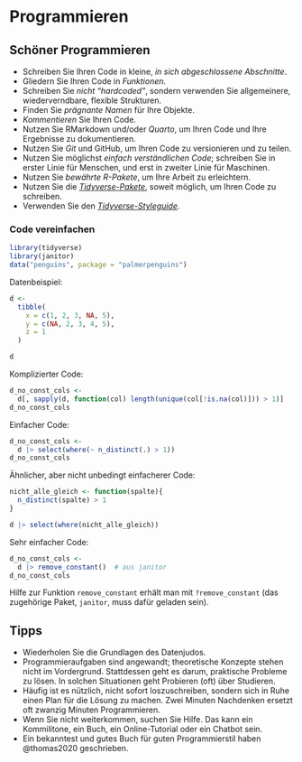 # Programmieren





## Schöner Programmieren


- Schreiben Sie Ihren Code in kleine, *in sich abgeschlossene Abschnitte*.
- Gliedern Sie Ihren Code in *Funktionen.*
- Schreiben Sie *nicht "hardcoded"*, sondern verwenden Sie allgemeinere, wiederverndbare, flexible Strukturen.
- Finden Sie *prägnante Namen* für Ihre Objekte.
- *Kommentieren* Sie Ihren Code.
- Nutzen Sie RMarkdown und/oder *Quarto*, um Ihren Code und Ihre Ergebnisse zu dokumentieren.
- Nutzen Sie *Git* und GitHub, um Ihren Code zu versionieren und zu teilen.
- Nutzen Sie möglichst *einfach verständlichen Code*; schreiben Sie in erster Linie für Menschen, und erst in zweiter Linie für Maschinen.
- Nutzen Sie *bewährte R-Pakete*, um Ihre Arbeit zu erleichtern.
- Nutzen Sie die [*Tidyverse-Pakete*](https://www.tidyverse.org/), soweit möglich, um Ihren Code zu schreiben.
- Verwenden Sie den *[Tidyverse-Styleguide](https://style.tidyverse.org/)*.



:::{.exm-einfacher-code}
### Code vereinfachen


```r
library(tidyverse)
library(janitor)
data("penguins", package = "palmerpenguins")
```
Datenbeispiel:

```r
d <-
  tibble(
    x = c(1, 2, 3, NA, 5),
    y = c(NA, 2, 3, 4, 5),
    z = 1
  )

d
```

Komplizierter Code:

```r
d_no_const_cols <- 
  d[, sapply(d, function(col) length(unique(col[!is.na(col)])) > 1)]
d_no_const_cols
```

Einfacher Code:

```r
d_no_const_cols <- 
  d |> select(where(~ n_distinct(.) > 1))
d_no_const_cols
```

Ähnlicher, aber nicht unbedingt einfacherer Code:


```r
nicht_alle_gleich <- function(spalte){
  n_distinct(spalte) > 1
}

d |> select(where(nicht_alle_gleich))

```



Sehr einfacher Code:

```r
d_no_const_cols <- 
  d |> remove_constant()  # aus janitor
d_no_const_cols
```


Hilfe zur Funktion `remove_constant` erhält man mit `?remove_constant` (das zugehörige Paket, `janitor`, muss dafür geladen sein).
:::





## Tipps


- Wiederholen Sie die Grundlagen des Datenjudos.
- Programmieraufgaben sind angewandt; theoretische Konzepte stehen nicht im Vordergrund. Stattdessen geht es darum, praktische Probleme zu lösen. In solchen Situationen geht Probieren (oft) über Studieren.
- Häufig ist es nützlich, nicht sofort loszuschreiben, sondern sich in Ruhe einen Plan für die Lösung zu machen. Zwei Minuten Nachdenken ersetzt oft zwanzig Minuten Programmieren.
- Wenn Sie nicht weiterkommen, suchen Sie Hilfe. Das kann ein Kommilitone, ein Buch, ein Online-Tutorial oder ein Chatbot sein.
- Ein bekanntest und gutes Buch für guten Programmierstil haben @thomas2020 geschrieben.








